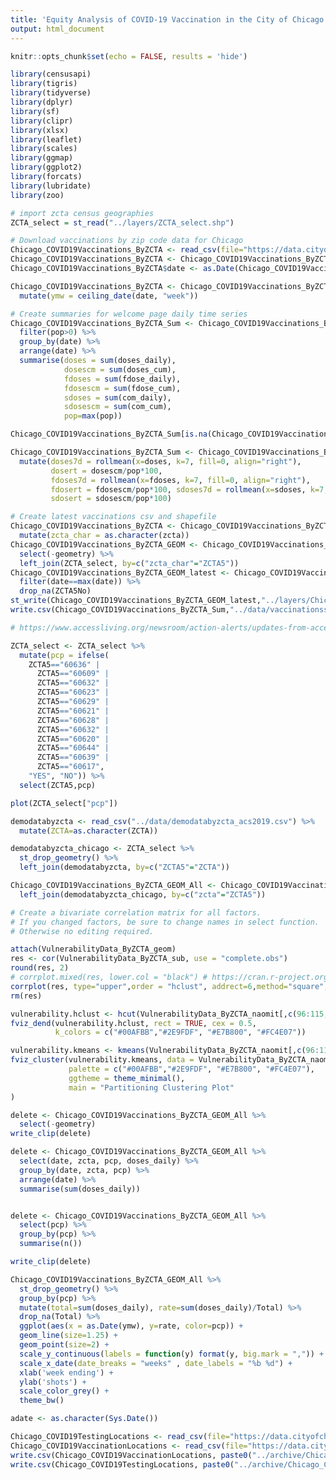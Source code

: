 ```yaml
---
title: 'Equity Analysis of COVID-19 Vaccination in the City of Chicago '
output: html_document
---
```


```r
knitr::opts_chunk$set(echo = FALSE, results = 'hide')

library(censusapi)
library(tigris) 
library(tidyverse)
library(dplyr) 
library(sf)
library(clipr)
library(xlsx)
library(leaflet)
library(scales)
library(ggmap)
library(ggplot2)
library(forcats)
library(lubridate)
library(zoo)
```


``` r
# import zcta census geographies
ZCTA_select = st_read("../layers/ZCTA_select.shp")
```


``` r
# Download vaccinations by zip code data for Chicago
Chicago_COVID19Vaccinations_ByZCTA <- read_csv(file="https://data.cityofchicago.org/api/views/553k-3xzc/rows.csv?accessType=DOWNLOAD&bom=true&format=true")
Chicago_COVID19Vaccinations_ByZCTA <- Chicago_COVID19Vaccinations_ByZCTA %>% rename("zcta"="Zip Code", "date"="Date", "doses_daily"="Total Doses - Daily", "doses_cum"="Total Doses - Cumulative", "fdose_daily"="1st Dose - Daily", "fdose_cum"="1st Dose - Cumulative", "fdose_pctpop"="1st Dose - Percent Population", "com_daily"="Vaccine Series Completed - Daily", "com_cum"="Vaccine Series Completed - Cumulative", "com_pctpop"="Vaccine Series Completed  - Percent Population", "pop"="Population", "geometry"="ZIP Code Location")
Chicago_COVID19Vaccinations_ByZCTA$date <- as.Date(Chicago_COVID19Vaccinations_ByZCTA$date, "%m/%d/%Y") # reformat date text to date data type

Chicago_COVID19Vaccinations_ByZCTA <- Chicago_COVID19Vaccinations_ByZCTA %>% 
  mutate(ymw = ceiling_date(date, "week"))

# Create summaries for welcome page daily time series
Chicago_COVID19Vaccinations_ByZCTA_Sum <- Chicago_COVID19Vaccinations_ByZCTA %>%
  filter(pop>0) %>% 
  group_by(date) %>% 
  arrange(date) %>% 
  summarise(doses = sum(doses_daily), 
            dosescm = sum(doses_cum), 
            fdoses = sum(fdose_daily),
            fdosescm = sum(fdose_cum), 
            sdoses = sum(com_daily), 
            sdosescm = sum(com_cum),
            pop=max(pop))

Chicago_COVID19Vaccinations_ByZCTA_Sum[is.na(Chicago_COVID19Vaccinations_ByZCTA_Sum)] <- 0

Chicago_COVID19Vaccinations_ByZCTA_Sum <- Chicago_COVID19Vaccinations_ByZCTA_Sum %>% 
  mutate(doses7d = rollmean(x=doses, k=7, fill=0, align="right"), 
         dosert = dosescm/pop*100, 
         fdoses7d = rollmean(x=fdoses, k=7, fill=0, align="right"), 
         fdosert = fdosescm/pop*100, sdoses7d = rollmean(x=sdoses, k=7, fill=0, align="right"), 
         sdosert = sdosescm/pop*100)

# Create latest vaccinations csv and shapefile
Chicago_COVID19Vaccinations_ByZCTA <- Chicago_COVID19Vaccinations_ByZCTA %>% 
  mutate(zcta_char = as.character(zcta))
Chicago_COVID19Vaccinations_ByZCTA_GEOM <- Chicago_COVID19Vaccinations_ByZCTA %>% 
  select(-geometry) %>% 
  left_join(ZCTA_select, by=c("zcta_char"="ZCTA5"))
Chicago_COVID19Vaccinations_ByZCTA_GEOM_latest <- Chicago_COVID19Vaccinations_ByZCTA_GEOM %>% 
  filter(date==max(date)) %>%
  drop_na(ZCTA5No)
st_write(Chicago_COVID19Vaccinations_ByZCTA_GEOM_latest,"../layers/Chicago_COVID19Vaccinations_ByZCTA_GEOM_latest.shp", append=FALSE)
write.csv(Chicago_COVID19Vaccinations_ByZCTA_Sum,"../data/vaccinationssummary_chicago.csv")
```

``` r
# https://www.accessliving.org/newsroom/action-alerts/updates-from-access-living-protect-chicago-plus-vaccine-program-al-town-hall-recordings-posted/

ZCTA_select <- ZCTA_select %>% 
  mutate(pcp = ifelse(
    ZCTA5=="60636" | 
      ZCTA5=="60609" | 
      ZCTA5=="60632" | 
      ZCTA5=="60623" |
      ZCTA5=="60629" |
      ZCTA5=="60621" |
      ZCTA5=="60628" |
      ZCTA5=="60632" |
      ZCTA5=="60620" |
      ZCTA5=="60644" |
      ZCTA5=="60639" |
      ZCTA5=="60617", 
    "YES", "NO")) %>%
  select(ZCTA5,pcp)

plot(ZCTA_select["pcp"])
```

``` r
demodatabyzcta <- read_csv("../data/demodatabyzcta_acs2019.csv") %>%
  mutate(ZCTA=as.character(ZCTA))

demodatabyzcta_chicago <- ZCTA_select %>%
  st_drop_geometry() %>% 
  left_join(demodatabyzcta, by=c("ZCTA5"="ZCTA"))

Chicago_COVID19Vaccinations_ByZCTA_GEOM_All <- Chicago_COVID19Vaccinations_ByZCTA_GEOM %>%
  left_join(demodatabyzcta_chicago, by=c("zcta"="ZCTA5"))

```

``` r
# Create a bivariate correlation matrix for all factors.
# If you changed factors, be sure to change names in select function.
# Otherwise no editing required.

attach(VulnerabilityData_ByZCTA_geom)
res <- cor(VulnerabilityData_ByZCTA_sub, use = "complete.obs")
round(res, 2)
# corrplot.mixed(res, lower.col = "black") # https://cran.r-project.org/web/packages/corrplot/vignettes/corrplot-intro.html
corrplot(res, type="upper",order = "hclust", addrect=6,method="square",tl.col = "black")
rm(res)

vulnerability.hclust <- hcut(VulnerabilityData_ByZCTA_naomit[,c(96:115,118)],4,stand=TRUE)
fviz_dend(vulnerability.hclust, rect = TRUE, cex = 0.5,
          k_colors = c("#00AFBB","#2E9FDF", "#E7B800", "#FC4E07"))

vulnerability.kmeans <- kmeans(VulnerabilityData_ByZCTA_naomit[,c(96:115,118)],4,nstart=25)
fviz_cluster(vulnerability.kmeans, data = VulnerabilityData_ByZCTA_naomit,
             palette = c("#00AFBB","#2E9FDF", "#E7B800", "#FC4E07"),
             ggtheme = theme_minimal(),
             main = "Partitioning Clustering Plot"
)

```

```r

delete <- Chicago_COVID19Vaccinations_ByZCTA_GEOM_All %>% 
  select(-geometry)
write_clip(delete)

delete <- Chicago_COVID19Vaccinations_ByZCTA_GEOM_All %>%
  select(date, zcta, pcp, doses_daily) %>%
  group_by(date, zcta, pcp) %>%
  arrange(date) %>%
  summarise(sum(doses_daily))


delete <- Chicago_COVID19Vaccinations_ByZCTA_GEOM_All %>%
  select(pcp) %>%
  group_by(pcp) %>%
  summarise(n())

write_clip(delete)

Chicago_COVID19Vaccinations_ByZCTA_GEOM_All %>% 
  st_drop_geometry() %>%
  group_by(pcp) %>%
  mutate(total=sum(doses_daily), rate=sum(doses_daily)/Total) %>%
  drop_na(Total) %>%
  ggplot(aes(x = as.Date(ymw), y=rate, color=pcp)) + 
  geom_line(size=1.25) +
  geom_point(size=2) +
  scale_y_continuous(labels = function(y) format(y, big.mark = ",")) + 
  scale_x_date(date_breaks = "weeks" , date_labels = "%b %d") +
  xlab('week ending') +
  ylab('shots') +
  scale_color_grey() + 
  theme_bw()


```


```r

adate <- as.character(Sys.Date())

Chicago_COVID19TestingLocations <- read_csv(file="https://data.cityofchicago.org/api/views/thdn-3grx/rows.csv?accessType=DOWNLOAD&bom=true&format=true")
Chicago_COVID19VaccinationLocations <- read_csv(file="https://data.cityofchicago.org/api/views/6q3z-9maq/rows.csv?accessType=DOWNLOAD")
write.csv(Chicago_COVID19VaccinationLocations, paste0("../archive/Chicago_COVID19VaccinationLocations_",adate,".csv"))
write.csv(Chicago_COVID19TestingLocations, paste0("../archive/Chicago_COVID19TestingLocations_",adate,".csv"))
```